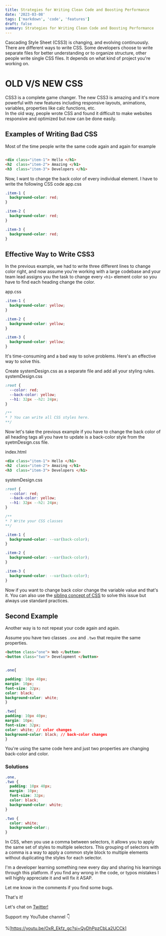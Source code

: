 ```yaml
---
title: Strategies for Writing Clean Code and Boosting Performance
date: '2023-03-08'
tags: ['markdown', 'code', 'features']
draft: false
summary: Strategies for Writing Clean Code and Boosting Performance
---
```


Cascading Style Sheet (CSS3) is changing, and evolving continuously. There are different ways to write CSS. Some developers choose to write separate files for better understanding or to organize structure, other people write single CSS files. It depends on what kind of project you're working on.

# OLD V/S NEW CSS

CSS3 is a complete game changer. The new CSS3 is amazing and it's more powerful with new features including responsive layouts, animations, variables, properties like calc functions, etc.  
In the old way, people wrote CSS and found it difficult to make websites responsive and optimized but now can be done easily.

## Examples of Writing Bad CSS

Most of the time people write the same code again and again for example

```HTML

<div class="item-1"> Hello </h1>
<h2  class="item-2"> Amazing </h1>
<h3  class="item-3"> Developers </h1>
```

Now, I want to change the back color of every individual element. I have to write the following CSS code app.css

```css
.item-1 {
  background-color: red;
}

.item-2 {
  background-color: red;
}

.item-3 {
  background-color: red;
}
```

## Effective Way to Write CSS3

In the previous example, we had to write three different lines to change color right, and now assume you're working with a large codebase and your team lead assigns you the task to change every `<h1>` element color so you have to find each heading change the color.

app.css

```css
.item-1 {
  background-color: yellow;
}

.item-2 {
  background-color: yellow;
}

.item-3 {
  background-color: yellow;
}
```

It's time-consuming and a bad way to solve problems. Here's an effective way to solve this.

Create systemDesign.css as a separate file and add all your styling rules. systemDesign.css

```css
:root {
  --color: red;
  --back-color: yellow;
  --h1: 32px --h2: 24px;
}

/**
* ? You can write all CSS styles here. 
**/
```

Now let's take the previous example if you have to change the back color of all heading tags all you have to update is a back-color style from the syetmDesign.css file.

index.html

```HTML
<div class="item-1"> Hello </h1>
<h2  class="item-2"> Amazing </h1>
<h3  class="item-3"> Developers </h1>
```

systemDesign.css

```css
:root {
  --color: red;
  --back-color: yellow;
  --h1: 32px --h2: 24px;
}

/**
* ? Write your CSS classes
**/

.item-1 {
  background-color: --var(back-color);
}

.item-2 {
  background-color: --var(back-color);
}

.item-3 {
  background-color: --var(back-color);
}
```

Now if you want to change back color change the variable value and that's it. You can also use the [sibling concept of CSS](<https://www.browserstack.com/guide/sibling-selectors-in-css#:~:text=4.-,General%20sibling%20selector%20(~),being%20adjacent%20to%20each%20other>) to solve this issue but always use standard practices.

## Second Example

Another way is to not repeat your code again and again.

Assume you have two classes `.one` and `.two` that require the same properties.

```HTML
<button class="one"> Web </button>
<button class="two"> Development </button>
```

```CSS

.one{

padding: 10px 40px;
margin: 10px;
font-size: 32px;
color: black;
background-color: white;
}

.two{
padding: 10px 40px;
margin: 10px;
font-size: 32px;
color: white; // color changes
background-color: black; // back-color changes
}
```

You're using the same code here and just two properties are changing back-color and color.

### Solutions

```css
.one,
.two {
  padding: 10px 40px;
  margin: 10px;
  font-size: 32px;
  color: black;
  background-color: white;
}

.two {
  color: white;
  background-color:;
}
```

In CSS, when you use a comma between selectors, it allows you to apply the same set of styles to multiple selectors. This grouping of selectors with a comma is a way to apply a common style block to multiple elements without duplicating the styles for each selector.

I'm a developer learning something new every day and sharing his learnings through this platform. if you find any wrong in the code, or typos mistakes I will highly appreciate it and will fix it ASAP.

Let me know in the comments if you find some bugs.

That's it!

Let's chat on [Twitter!](https://twitter.com/devgancode)

Support my YouTube channel 👇

%[https://youtu.be/OxR_Ekfz_gc?si=QyDhPpzCbLa2UCCk]
